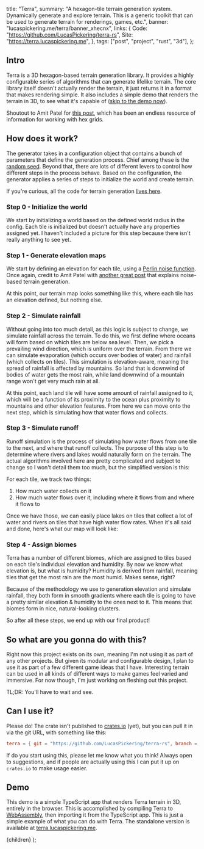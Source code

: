 
  title: "Terra",
  summary:
    "A hexagon-tile terrain generation system. Dynamically generate and explore terrain. This is a generic toolkit that can be used to generate terrain for renderings, games, etc.",
  banner: "lucaspickering.me/terra/banner_xhecnx",
  links: {
    Code: "https://github.com/LucasPickering/terra-rs",
    Site: "https://terra.lucaspickering.me",
  },
  tags: ["post", "project", "rust", "3d"],
};

## Intro

Terra is a 3D hexagon-based terrain generation library. It provides a highly configurable series of algorithms that can generate lifelike terrain. The core library itself doesn't actually render the terrain, it just returns it in a format that makes rendering simple. It also includes a simple demo that renders the terrain in 3D, to see what it's capable of ([skip to the demo now](#demo)).

Shoutout to Amit Patel for [this post](https://www.redblobgames.com/grids/hexagons/), which has been an endless resource of information for working with hex grids.

## How does it work?

The generator takes in a configuration object that contains a bunch of parameters that define the generation process. Chief among these is the [random seed](https://en.wikipedia.org/wiki/Random_seed). Beyond that, there are lots of different levers to control how different steps in the process behave. Based on the configuration, the generator applies a series of steps to initialize the world and create terrain.

If you're curious, all the code for terrain generation [lives here](https://github.com/LucasPickering/terra-rs/tree/master/crates/core/src/world/generate).

### Step 0 - Initialize the world

We start by initializing a world based on the defined world radius in the config. Each tile is initialized but doesn't actually have any properties assigned yet. I haven't included a picture for this step because there isn't really anything to see yet.

### Step 1 - Generate elevation maps

We start by defining an elevation for each tile, using a [Perlin noise function](https://en.wikipedia.org/wiki/Perlin_noise). Once again, credit to Amit Patel with [another great post](https://www.redblobgames.com/maps/terrain-from-noise/) that explains noise-based terrain generation.

At this point, our terrain map looks something like this, where each tile has an elevation defined, but nothing else.

<Images
  images="lucaspickering.me/terra/elevation_af9kpl"
  caption="The red tiles are the highest elevation while the white tiles are the lowest."
/>

### Step 2 - Simulate rainfall

Without going into too much detail, as this logic is subject to change, we simulate rainfall across the terrain. To do this, we first define where oceans will form based on which tiles are below sea level. Then, we pick a prevailing wind direction, which is uniform over the terrain. From there we can simulate evaporation (which occurs over bodies of water) and rainfall (which collects on tiles). This simulation is elevation-aware, meaning the spread of rainfall is affected by mountains. So land that is downwind of bodies of water gets the most rain, while land downwind of a mountain range won't get very much rain at all.

At this point, each land tile will have some amount of rainfall assigned to it, which will be a function of its proximity to the ocean plus proximity to mountains and other elevation features. From here we can move onto the next step, which is simulating how that water flows and collects.

<Images
  images="lucaspickering.me/terra/humidity_qliycy"
  caption="The green tiles are the get the most rainfall while the white are the driest."
/>

### Step 3 - Simulate runoff

Runoff simulation is the process of simulating how water flows from one tile to the next, and where that runoff collects. The purpose of this step is to determine where rivers and lakes would naturally form on the terrain. The actual algorithms involved here are pretty complicated and subject to change so I won't detail them too much, but the simplified version is this:

For each tile, we track two things:

1. How much water collects on it
2. How much water flows over it, including where it flows from and where it flows to

Once we have those, we can easily place lakes on tiles that collect a lot of water and rivers on tiles that have high water flow rates. When it's all said and done, here's what our map will look like:

<Images
  images="lucaspickering.me/terra/runoff_cqbeg5"
  caption="In this map, green represents runoff flow while blue is collected runoff. So the greenest tiles will become rivers, while the bluest will become lakes. Black tiles have little to no runoff flow over them, and gray tiles are ocean."
/>

### Step 4 - Assign biomes

Terra has a number of different biomes, which are assigned to tiles based on each tile's individual elevation and humidity. By now we know what elevation is, but what is humidity? Humidity is derived from rainfall, meaning tiles that get the most rain are the most humid. Makes sense, right?

Because of the methodology we use to generation elevation and simulate rainfall, they both form in smooth gradients where each tile is going to have a pretty similar elevation & humidity to the ones next to it. This means that biomes form in nice, natural-looking clusters.

So after all these steps, we end up with our final product!

<Images
  images="lucaspickering.me/terra/final_w5m4zz"
  caption="Tile color here represents biomes. The darkest green is jungle, the tan is plains, etc."
/>

## So what are you gonna do with this?

Right now this project exists on its own, meaning I'm not using it as part of any other projects. But given its modular and configurable design, I plan to use it as part of a few different game ideas that I have. Interesting terrain can be used in all kinds of different ways to make games feel varied and immersive. For now though, I'm just working on fleshing out this project.

TL;DR: You'll have to wait and see.

## Can I use it?

Please do! The crate isn't published to [crates.io](https://crates.io) (yet), but you can pull it in via the git URL, with something like this:

```toml
terra = { git = "https://github.com/LucasPickering/terra-rs", branch = "master" }
```

If do you start using this, please let me know what you think! Always open to suggestions, and if people are actually using this I can put it up on `crates.io` to make usage easier.

## Demo

This demo is a simple TypeScript app that renders Terra terrain in 3D, entirely in the browser. This is accomplished by compiling Terra to [WebAssembly](https://webassembly.org/), then importing it from the TypeScript app. This is just a simple example of what you can do with Terra. The standalone version is available at [terra.lucaspickering.me](https://terra.lucaspickering.me/).

  <PostView metadata={metadata}>{children}</PostView>
);
